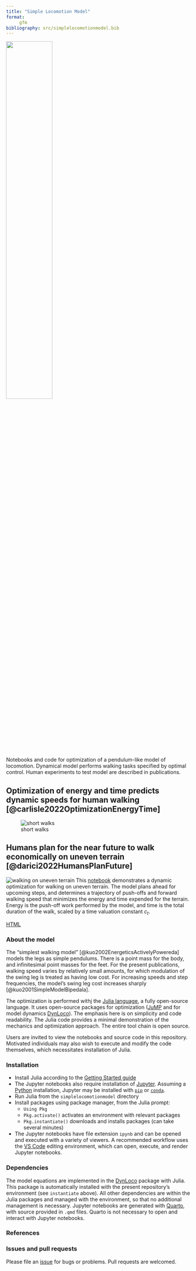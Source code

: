```yaml
---
title: "Simple Locomotion Model"
format: 
     gfm
bibliography: src/simplelocomotionmodel.bib
---
```

<img src="img/simplelocomotionmodel.svg" width="50%" /><br>
Notebooks and code for optimization of a pendulum-like model of locomotion. Dynamical model performs walking tasks specified by optimal control. Human experiments to test model are described in publications.   

## Optimization of energy and time predicts dynamic speeds for human walking [@carlisle2022OptimizationEnergyTime]
![short walks](img/shortwalks.svg)

## Humans plan for the near future to walk economically on uneven terrain [@darici2022HumansPlanFuture]
![walking on uneven terrain](img/uneventerrainwalking.svg)
This [notebook](src/shortwalks.ipynb) demonstrates a dynamic optimization for walking on uneven terrain. The model plans ahead for upcoming steps, and determines a trajectory of push-offs and forward walking speed that minimizes the energy and time expended for the terrain. Energy is the push-off work performed by the model, and time is the total duration of the walk, scaled by a time valuation constant $c_t$.  

[HTML](src/shortwalks.html) 

### About the model
The "simplest walking model" [@kuo2002EnergeticsActivelyPowereda] models the legs as simple pendulums. There is a point mass for the body, and infinitesimal point masses for the feet. For the present publications, walking speed varies by relatively small amounts, for which modulation of the swing leg is treated as having low cost. For increasing speeds and step frequencies, the model's swing leg cost increases sharply [@kuo2001SimpleModelBipedala]. 

The optimization is performed withj the [Julia language](https://julialang.org), a fully open-source language. It uses open-source packages for optimization ([JuMP](https://jump.dev/) and for model dynamics [DynLoco](https://github.com/kuo-lab/DynLoco)). The emphasis here is on simplicity and code readability. The Julia code provides a minimal demonstration of the mechanics and optimization approach. The entire tool chain is open source.

Users are invited to view the notebooks and source code in this repository. Motivated individuals may also wish to execute and modify the code themselves, which necessitates installation of Julia.

### Installation
* Install Julia according to the [Getting Started guide](https://docs.julialang.org/en/v1/manual/getting-started/)
* The Jupyter notebooks also require installation of [Jupyter](https://jupyter.org/). Assuming a [Python](https://www.python.org/) installation, Jupyter may be installed with [`pip`](https://jupyter.org/install) or [`conda`](https://anaconda.org/main/jupyter).
* Run Julia from the `simplelocomotionmodel` directory
* Install packages using package manager, from the Julia prompt:
    * `Using Pkg` 
    * `Pkg.activate()` activates an environment with relevant packages
    * `Pkg.instantiate()` downloads and installs packages (can take several minutes)
* The Jupyter notebooks have file extension `ipynb` and can be opened and executed with a variety of viewers. A recommended workflow uses the [VS Code](https://code.visualstudio.com/) editing environment, which can open, execute, and render Jupyter notebooks.

### Dependencies
The model equations are implemented in the [DynLoco](https://github.com/kuo-lab/DynLoco) package with Julia. This package is automatically installed with the present repository's environment (see `instantiate` above). All other dependencies are within the Julia packages and managed with the environment, so that no additional management is necessary. Jupyter notebooks are generated with [Quarto](https://quarto.org), with source provided in `.qmd` files. Quarto is not necessary to open and interact with Jupyter notebooks. 

### References
::: {#refs}
:::

### Issues and pull requests
Please file an [issue](https://github.com/kuo-lab/simplelocomotionmodel/issues) for bugs or problems. Pull requests are welcomed.